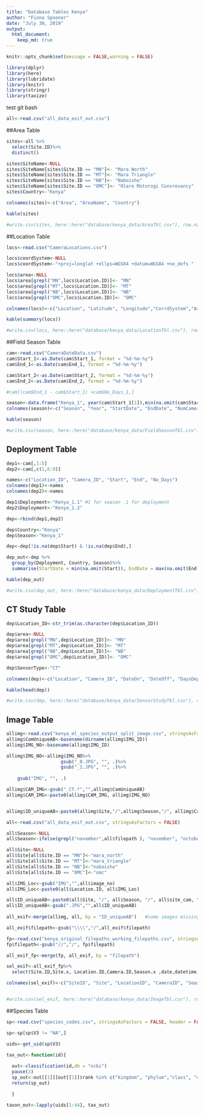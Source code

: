 ```yaml
---
title: "Database Tables Kenya"
author: "Fiona Spooner"
date: "July 30, 2019"
output: 
  html_document:
    keep_md: true
---
```


```r
knitr::opts_chunk$set(message = FALSE,warning = FALSE)
```

```r
library(dplyr)
library(here)
library(lubridate)
library(knitr)
library(stringr)
library(taxize)
```

 test git bash
 
```r

all<-read.csv("all_data_exif_out.csv")
```


##Area Table

```r

sites<-all %>%
  select(Site.ID)%>%
  distinct()

sites$SiteName<-NULL
sites$SiteName[sites$Site.ID == "MN"]<- "Mara North"
sites$SiteName[sites$Site.ID == "MT"]<- "Mara Triangle"
sites$SiteName[sites$Site.ID == "NB"]<- "Naboisho"
sites$SiteName[sites$Site.ID == "OMC"]<- "Olare Motorogi Consrevancy"
sites$Country<-"Kenya"

colnames(sites)<-c("Area", "AreaName", "Country")

kable(sites)

#write.csv(sites, here::here("database/kenya_data/AreaTbl.csv"), row.names = FALSE)

```


##Location Table

```r

locs<-read.csv("CameraLocations.csv")

locs$coordSystem<-NULL
locs$coordSystem<-"+proj=longlat +ellps=WGS84 +datum=WGS84 +no_defs "

locs$area<-NULL
locs$area[grepl("MN",locs$Location.ID)]<- "MN"
locs$area[grepl("MT",locs$Location.ID)]<- "MT"
locs$area[grepl("NB",locs$Location.ID)]<- "NB"
locs$area[grepl("OMC",locs$Location.ID)]<- "OMC"

colnames(locs)<-c("Location", "Latitude", "Longitude","CorrdSystem","Area" )

kable(summary(locs))

#write.csv(locs, here::here("database/kenya_data/LocationTbl.csv"), row.names = FALSE)


```


##Field Season Table

```r

cam<-read.csv("CameraDateData.csv")
cam$Start_1<-as.Date(cam$Start_1, format = "%d-%m-%y")
cam$End_1<-as.Date(cam$End_1, format = "%d-%m-%y")

cam$Start_2<-as.Date(cam$Start_2, format = "%d-%m-%y")
cam$End_2<-as.Date(cam$End_2, format = "%d-%m-%y")

#cam[(cam$End_1 - cam$Start_1) >cam$No_Days_1,]

season<-data.frame("Kenya_1", year(cam$Start_1[1]),min(na.omit(cam$Start_1)),max(na.omit(cam$End_2)), nrow(cam), "Kenya")
colnames(season)<-c("Season", "Year", "StartDate", "EndDate", "NumCameras", "Country")

kable(season)

#write.csv(season, here::here("database/kenya_data/FieldSeasonTbl.csv"), row.names = FALSE)

```


## Deployment Table

```r

dep1<-cam[,1:5]
dep2<-cam[,c(1,6:9)]

names<-c("Location_ID", "Camera_ID", "Start", "End", "No_Days")
colnames(dep1)<-names
colnames(dep2)<-names

dep1$Deployment<-"Kenya_1.1" #1 for season .1 for deployment
dep2$Deployment<-"Kenya_1.2"

dep<-rbind(dep1,dep2)

dep$Country<-"Kenya"
dep$Season<-"Kenya_1"

dep<-dep[!is.na(dep$Start) & !is.na(dep$End),]

dep_out<-dep %>%
  group_by(Deployment, Country, Season)%>%
  summarise(StartDate = min(na.omit(Start)), EndDate = max(na.omit(End)), NumCameras = n())

kable(dep_out)

#write.csv(dep_out, here::here("database/kenya_data/DeploymentTbl.csv"), row.names = FALSE)


```

## CT Study Table
```r

dep$Location_ID<-str_trim(as.character(dep$Location_ID))

dep$area<-NULL
dep$area[grepl("MN",dep$Location_ID)]<- "MN"
dep$area[grepl("MT",dep$Location_ID)]<- "MT"
dep$area[grepl("NB",dep$Location_ID)]<- "NB"
dep$area[grepl("OMC",dep$Location_ID)]<- "OMC"

dep$SensorType<-"CT"

colnames(dep)<-c("Location", "Camera_ID", "DateOn", "DateOff", "DaysDeployed","Deployment", "Country", "Season", "Area", "SensorType")

kable(head(dep))

#write.csv(dep, here::here("database/kenya_data/SensorStudyTbl.csv"), row.names = FALSE)

```

## Image Table

```r

allimg<-read.csv("kenya_ml_species_output_split_image.csv", stringsAsFactors = FALSE)
allimg$CamUniqueAB<-basename(dirname(allimg$IMG_ID))
allimg$IMG_NO<-basename(allimg$IMG_ID)

allimg$IMG_NO<-allimg$IMG_NO%>%
                    gsub("_0.JPG", "", .)%>%
                    gsub("_1.JPG", "", .)%>%
                  
    gsub("IMG", "", .)

allimg$CAM_IMG<-gsub("_CT.*","",allimg$CamUniqueAB)
allimg$CAM_IMG<-paste0(allimg$CAM_IMG, allimg$IMG_NO)


allimg$ID_uniqueAB<-paste0(allimg$Site,"/",allimg$Season,"/", allimg$CamUniqueAB, "/", allimg$CAM_IMG)
```

```r
all<-read.csv("all_data_exif_out.csv", stringsAsFactors = FALSE)

all$Season<-NULL
all$Season<-ifelse(grepl("november",all$filepath ), "november", "october")

all$Site<-NULL
all$Site[all$Site.ID == "MN"]<-"mara_north"
all$Site[all$Site.ID == "MT"]<-"mara_triangle"
all$Site[all$Site.ID == "NB"]<-"naboisho"
all$Site[all$Site.ID == "OMC"]<-"omc"

all$IMG_Loc<-gsub("IMG","",all$image_no)
all$IMG_Loc<-paste0(all$Location.ID, all$IMG_Loc)

all$ID_uniqueAB<-paste0(all$Site, "/", all$Season, "/", all$site_cam, "/", all$IMG_Loc)
all$ID_uniqueAB<-gsub(".JPG","",all$ID_uniqueAB)
 
all_exif<-merge(allimg, all, by = "ID_uniqueAB")   #some images missing - about 16000 - needs cleaning up after lunch

all_exif$filepath<-gsub("\\\\","/",all_exif$filepath)

```


```r
fp<-read.csv("kenya_original_filepaths_working_filepaths.csv", stringsAsFactors = FALSE)
fp$filepath<-gsub("//","/", fp$filepath)

all_exif_fp<-merge(fp, all_exif, by = "filepath")

sel_exif<-all_exif_fp%>%
  select(Site.ID,Site.x, Location.ID,Camera.ID,Season.x ,date,datetime,image_no.x,ab,CommonName,Confidence, new_file_structure)

colnames(sel_exif)<-c("SiteID", "Site", "LocationID", "CameraID", "Season", "Date", "DateTime","ImageNo","AB",  "CommonName","Confidence", "FileLocation")


#write.csv(sel_exif, here::here("database/kenya_data/ImageTbl.csv"), row.names = FALSE)

```

##Species Table

```r
sp<-read.csv("species_codes.csv", stringsAsFactors = FALSE, header = FALSE, na.strings = FALSE)

sp<-sp[sp$V3 != "NA",]

uids<-get_uid(sp$V3)

tax_out<-function(id){
  
  out<-classification(id,db = "ncbi")
  pause(3)
  sp_out<-out[[1]][out[[1]]$rank %in% c("kingdom", "phylum","class", "order", "family", "genus", "species"),]
  return(sp_out)

  }

taxon_out<-lapply(uids[1:44], tax_out)



```


